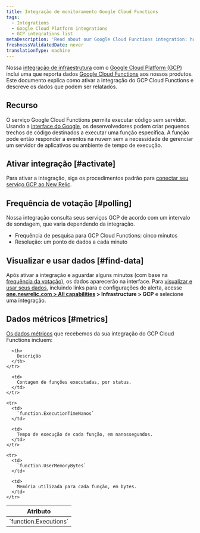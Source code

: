 ```yaml
---
title: Integração de monitoramento Google Cloud Functions
tags:
  - Integrations
  - Google Cloud Platform integrations
  - GCP integrations list
metaDescription: 'Read about our Google Cloud Functions integration: how to activate it and what data it reports.'
freshnessValidatedDate: never
translationType: machine
---
```


Nossa [integração de infraestrutura](/docs/infrastructure/integrations-getting-started/getting-started/introduction-infrastructure-integrations) com o [Google Cloud Platform (GCP)](https://cloud.google.com/) inclui uma que reporta dados [Google Cloud Functions](https://cloud.google.com/functions/) aos nossos produtos. Este documento explica como ativar a integração do GCP Cloud Functions e descreve os dados que podem ser relatados.

## Recurso

O serviço Google Cloud Functions permite executar código sem servidor. Usando a [interface do Google](https://cloud.google.com/functions/docs/quickstarts), os desenvolvedores podem criar pequenos trechos de código destinados a executar uma função específica. A função pode então responder a eventos na nuvem sem a necessidade de gerenciar um servidor de aplicativos ou ambiente de tempo de execução.

## Ativar integração [#activate]

Para ativar a integração, siga os procedimentos padrão para [conectar seu serviço GCP ao New Relic](/docs/connect-google-cloud-platform-services-infrastructure).

## Frequência de votação [#polling]

Nossa integração consulta seus serviços GCP de acordo com um intervalo de sondagem, que varia dependendo da integração.

* Frequência de pesquisa para GCP Cloud Functions: cinco minutos
* Resolução: um ponto de dados a cada minuto

## Visualizar e usar dados [#find-data]

Após ativar a integração e aguardar alguns minutos (com base na [frequência da votação](#polling)), os dados aparecerão na interface. Para [visualizar e usar seus dados](/docs/infrastructure/integrations/find-use-infrastructure-integration-data), incluindo links para <InlinePopover type="dashboards"/>e configurações de alerta, acesse <DNT>**[one.newrelic.com > All capabilities](https://one.newrelic.com/all-capabilities) > Infrastructure > GCP**</DNT> e selecione uma integração.

## Dados métricos [#metrics]

[Os dados métricos](/docs/infrastructure/integrations-getting-started/getting-started/introduction-infrastructure-integrations#data-types) que recebemos da sua integração do GCP Cloud Functions incluem:

<table>
  <thead>
    <tr>
      <th style={{ width: "300px" }}>
        Atributo
      </th>

      <th>
        Descrição
      </th>
    </tr>
  </thead>

  <tbody>
    <tr>
      <td>
        `function.Executions`
      </td>

      <td>
        Contagem de funções executadas, por status.
      </td>
    </tr>

    <tr>
      <td>
        `function.ExecutionTimeNanos`
      </td>

      <td>
        Tempo de execução de cada função, em nanossegundos.
      </td>
    </tr>

    <tr>
      <td>
        `function.UserMemoryBytes`
      </td>

      <td>
        Memória utilizada para cada função, em bytes.
      </td>
    </tr>
  </tbody>
</table>